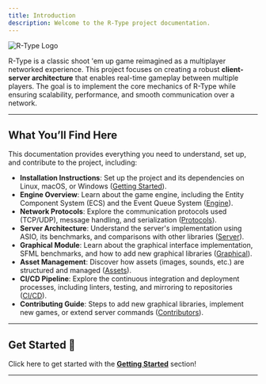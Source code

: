 ```yaml
---
title: Introduction
description: Welcome to the R-Type project documentation.
---
```


![R-Type Logo](./images/intro.png "R-Type")

R-Type is a classic shoot 'em up game reimagined as a multiplayer networked experience. This project focuses on creating a robust **client-server architecture** that enables real-time gameplay between multiple players. The goal is to implement the core mechanics of R-Type while ensuring scalability, performance, and smooth communication over a network.

---

## What You’ll Find Here

This documentation provides everything you need to understand, set up, and contribute to the project, including:

- **Installation Instructions**: Set up the project and its dependencies on Linux, macOS, or Windows ([Getting Started](./getting-started)).
- **Engine Overview**: Learn about the game engine, including the Entity Component System (ECS) and the Event Queue System ([Engine](./engine)).
- **Network Protocols**: Explore the communication protocols used (TCP/UDP), message handling, and serialization ([Protocols](./protocols)).
- **Server Architecture**: Understand the server's implementation using ASIO, its benchmarks, and comparisons with other libraries ([Server](./server)).
- **Graphical Module**: Learn about the graphical interface implementation, SFML benchmarks, and how to add new graphical libraries ([Graphical](./graphical)).
- **Asset Management**: Discover how assets (images, sounds, etc.) are structured and managed ([Assets](./assets)).
- **CI/CD Pipeline**: Explore the continuous integration and deployment processes, including linters, testing, and mirroring to repositories ([CI/CD](./ci-cd)).
- **Contributing Guide**: Steps to add new graphical libraries, implement new games, or extend server commands ([Contributors](./contributors)).

---

## Get Started 🚀

Click here to get started with the **[Getting Started](./getting-started)** section!

---